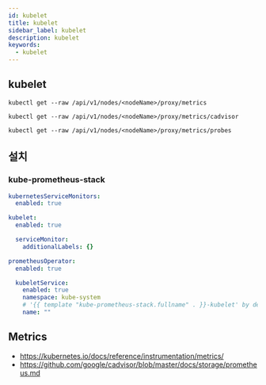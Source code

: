 ```yaml
---
id: kubelet
title: kubelet
sidebar_label: kubelet
description: kubelet
keywords:
  - kubelet
---
```


## kubelet

```shell
kubectl get --raw /api/v1/nodes/<nodeName>/proxy/metrics
```

```shell
kubectl get --raw /api/v1/nodes/<nodeName>/proxy/metrics/cadvisor
```

```shell
kubectl get --raw /api/v1/nodes/<nodeName>/proxy/metrics/probes
```

## 설치

### kube-prometheus-stack

```yaml title="kube-prometheus-stack-values.yaml"
kubernetesServiceMonitors:
  enabled: true

kubelet:
  enabled: true

  serviceMonitor:
    additionalLabels: {}

prometheusOperator:
  enabled: true

  kubeletService:
    enabled: true
    namespace: kube-system
    # '{{ template "kube-prometheus-stack.fullname" . }}-kubelet' by default
    name: ""
```

## Metrics

- https://kubernetes.io/docs/reference/instrumentation/metrics/
- https://github.com/google/cadvisor/blob/master/docs/storage/prometheus.md
